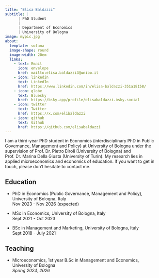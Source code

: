 ```yaml
---
title: "Elisa Baldazzi"
subtitle: |
      | PhD Student
      |
      | Department of Economics
      | University of Bologna
image: mypic.jpg
about:
  template: solana
  image-shape: round
  image-width: 20em
  links:
    - text: Email
      icon: envelope
      href: mailto:elisa.baldazzi3@unibo.it
    - icon: linkedin
      text: LinkedIn
      href: https://www.linkedin.com/in/elisa-baldazzi-351a18158/
    - icon: globe
      text: Bluesky
      href: https://bsky.app/profile/elisabaldazzi.bsky.social
    - icon: twitter
      text: Twitter
      href: https://x.com/elibaldazzi
    - icon: github
      text: Github
      href: https://github.com/elisabaldazzi
---
```



I am a third-year PhD student in Economics (interdisciplinary PhD in Public Governance, Management and Policy) at [University of Bologna](https://www.unibo.it/en/homepage){style="text-decoration: none"} under the supervision of Prof. Dr. [Pietro Biroli](https://sites.google.com/site/pietrobiroli/){style="text-decoration: none"} (University of Bologna) and Prof. Dr. [Marina Della Giusta](https://mardelgiu.com/){style="text-decoration: none"} (University of Turin). My research lies in applied microeconomics and economics of education. If you want to get in touch, please don't hesitate to contact me.

## **Education**

-   PhD in Economics (Public Governance, Management and Policy), University of Bologna, Italy\
    Nov 2023 - Nov 2026 (expected)

-   MSc in Economics, University of Bologna, Italy\
    Sept 2021 - Oct 2023

-   BSc in Management and Marketing, University of Bologna, Italy\
    Sept 2018 - July 2021


## **Teaching**

-   [Microeconomics](https://www.unibo.it/en/study/course-units-transferable-skills-moocs/course-unit-catalogue/course-unit/2023/478326){style="text-decoration: none"}, 1st year B.Sc in Management and Economics, University of Bologna\
    *Spring 2024, 2026* 